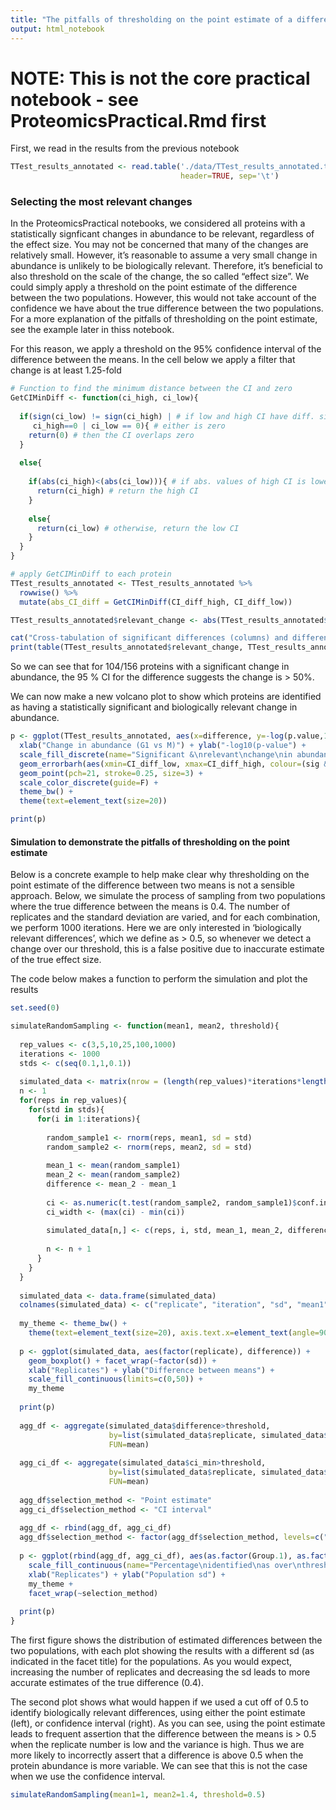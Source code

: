 ```yaml
---
title: "The pitfalls of thresholding on the point estimate of a difference"
output: html_notebook
---
```


# NOTE: This is not the core practical notebook - see ProteomicsPractical.Rmd first

First, we read in the results from the previous notebook
```r
TTest_results_annotated <- read.table('./data/TTest_results_annotated.tsv',
                                      header=TRUE, sep='\t')
```
### Selecting the most relevant changes
In the ProteomicsPractical notebooks, we considered all proteins with a statistically signficant changes in abundance to be relevant, regardless of the effect size. You may not be concerned that many of the changes are relatively small. However, it's reasonable to assume a very small change in abundance is unlikely to be biologically relevant. Therefore, it's beneficial to also threshold on the scale of the change, the so called "effect size". We could simply apply a threshold on the point estimate of the difference between the two populations. However, this would not take account of the confidence we have about the true difference between the two populations. For a more explanation of the pitfalls of thresholding on the point estimate, see the example later in thiss notebook.

For this reason, we apply a threshold on the 95% confidence interval of the difference between the means. In the cell below we apply a filter that change is at least 1.25-fold

```r

# Function to find the minimum distance between the CI and zero
GetCIMinDiff <- function(ci_high, ci_low){
  
  if(sign(ci_low) != sign(ci_high) | # if low and high CI have diff. signs, or
     ci_high==0 | ci_low == 0){ # either is zero
    return(0) # then the CI overlaps zero
  }
  
  else{
    
    if(abs(ci_high)<(abs(ci_low))){ # if abs. values of high CI is lower
      return(ci_high) # return the high CI
    }
    
    else{
      return(ci_low) # otherwise, return the low CI
    }
  }
}

# apply GetCIMinDiff to each protein 
TTest_results_annotated <- TTest_results_annotated %>%
  rowwise() %>%
  mutate(abs_CI_diff = GetCIMinDiff(CI_diff_high, CI_diff_low))

TTest_results_annotated$relevant_change <- abs(TTest_results_annotated$abs_CI_diff)> log2(1.25)

cat("Cross-tabulation of significant differences (columns) and differences where CI indicates difference > 25% (rows)\n")
print(table(TTest_results_annotated$relevant_change, TTest_results_annotated$sig))

```
So we can see that for 104/156 proteins with a significant change in abundance, the 95 % CI for the difference suggests the change is > 50%.

We can now make a new volcano plot to show which proteins are identified as having a statistically significant and biologically relevant change in abundance.
```r

p <- ggplot(TTest_results_annotated, aes(x=difference, y=-log(p.value,10), fill=(sig & relevant_change))) +
  xlab("Change in abundance (G1 vs M)") + ylab("-log10(p-value") +
  scale_fill_discrete(name="Significant &\nrelevant\nchange\nin abundance") +
  geom_errorbarh(aes(xmin=CI_diff_low, xmax=CI_diff_high, colour=(sig & relevant_change))) +
  geom_point(pch=21, stroke=0.25, size=3) +
  scale_color_discrete(guide=F) +
  theme_bw() +
  theme(text=element_text(size=20))

print(p)
```

#### Simulation to demonstrate the pitfalls of thresholding on the point estimate

Below is a concrete example to help make clear why thresholding on the point estimate of the difference between two means is not a sensible approach. Below, we simulate the process of sampling from two populations where the true difference between the means is 0.4. The number of replicates and the standard deviation are varied, and for each combination, we perform 1000 iterations. Here we are only interested in 'biologically relevant differences', which we define as > 0.5, so whenever we detect a change over our threshold, this is a false positive due to inaccurate estimate of the true effect size.

The code below makes a function to perform the simulation and plot the results
```r
set.seed(0)

simulateRandomSampling <- function(mean1, mean2, threshold){
  
  rep_values <- c(3,5,10,25,100,1000)
  iterations <- 1000
  stds <- c(seq(0.1,1,0.1))
  
  simulated_data <- matrix(nrow = (length(rep_values)*iterations*length(stds)), ncol = 8)
  n <- 1
  for(reps in rep_values){
    for(std in stds){
      for(i in 1:iterations){
        
        random_sample1 <- rnorm(reps, mean1, sd = std)
        random_sample2 <- rnorm(reps, mean2, sd = std)
        
        mean_1 <- mean(random_sample1)
        mean_2 <- mean(random_sample2)
        difference <- mean_2 - mean_1
        
        ci <- as.numeric(t.test(random_sample2, random_sample1)$conf.int)
        ci_width <- (max(ci) - min(ci))
        
        simulated_data[n,] <- c(reps, i, std, mean_1, mean_2, difference, min(ci), ci_width)
        
        n <- n + 1
      }
    }
  }
  
  simulated_data <- data.frame(simulated_data)
  colnames(simulated_data) <- c("replicate", "iteration", "sd", "mean1", "mean2", "difference", "ci_min", "ci_width")
  
  my_theme <- theme_bw() +
    theme(text=element_text(size=20), axis.text.x=element_text(angle=90, vjust=0.5, hjust=1), aspect.ratio=1)
  
  p <- ggplot(simulated_data, aes(factor(replicate), difference)) +
    geom_boxplot() + facet_wrap(~factor(sd)) +
    xlab("Replicates") + ylab("Difference between means") +
    scale_fill_continuous(limits=c(0,50)) +
    my_theme
    
  print(p)
  
  agg_df <- aggregate(simulated_data$difference>threshold,
                      by=list(simulated_data$replicate, simulated_data$sd),
                      FUN=mean)
  
  agg_ci_df <- aggregate(simulated_data$ci_min>threshold,
                      by=list(simulated_data$replicate, simulated_data$sd),
                      FUN=mean)
  
  agg_df$selection_method <- "Point estimate"
  agg_ci_df$selection_method <- "CI interval"
  
  agg_df <- rbind(agg_df, agg_ci_df)
  agg_df$selection_method <- factor(agg_df$selection_method, levels=c("Point estimate", "CI interval"))
  
  p <- ggplot(rbind(agg_df, agg_ci_df), aes(as.factor(Group.1), as.factor(Group.2), fill=100*x)) + geom_tile() +
    scale_fill_continuous(name="Percentage\nidentified\nas over\nthreshold") +
    xlab("Replicates") + ylab("Population sd") +
    my_theme +
    facet_wrap(~selection_method)
  
  print(p)
}
```

The first figure shows the distribution of estimated differences between the two populations, with each plot showing the results with a different sd (as indicated in the facet title) for the populations. As you would expect, increasing the number of replicates and decreasing the sd leads to more accurate estimates of the true difference (0.4).

The second plot shows what would happen if we used a cut off of 0.5 to identify biologically relevant differences, using either the point estimate (left), or confidence interval (right). As you can see, using the point estimate leads to frequent assertion that the difference between the means is > 0.5 when the replicate number is low and the variance is high. Thus we are more likely to incorrectly assert that a difference is above 0.5 when the protein abundance is more variable. We can see that this is not the case when we use the confidence interval.

```r
simulateRandomSampling(mean1=1, mean2=1.4, threshold=0.5)
```
